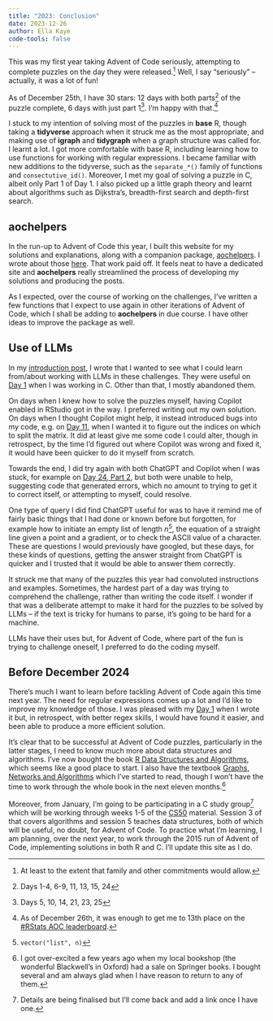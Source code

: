 ```yaml
---
title: "2023: Conclusion"
date: 2023-12-26
author: Ella Kaye
code-tools: false
---
```


This was my first year taking Advent of Code seriously, 
attempting to complete puzzles on the day they were released.^[At least to the extent that family and other commitments would allow.] 
Well, I say "seriously" -- actually, it was a lot of fun!

As of December 25th, I have 30 stars: 12 days with both parts^[Days 1-4, 6-9, 11, 13, 15, 24] of the puzzle complete, 6 days with just part 1^[Days 5, 10, 14, 21, 23, 25]. 
I'm happy with that.^[As of December 26th, it was enough to get me to 13th place on the [\#RStats AOC leaderboard](https://rstats-aoc.netlify.app).]

I stuck to my intention of solving most of the puzzles in **base** R, 
though taking a **tidyverse** approach when it struck me as the most appropriate, 
and making use of **igraph** and **tidygraph** when a graph structure was called for. I learnt a lot. I got more comfortable with base R, including learning how to use functions for working with regular expressions. I became familiar with new additions to the tidyverse, such as the `separate_*()` family of functions and `consectutive_id()`. Moreover, I met my goal of solving a puzzle in C, albeit only Part 1 of Day 1. I also picked up a little graph theory and learnt about algorithms such as Dijkstra's, breadth-first search and depth-first search.

## aochelpers

In the run-up to Advent of Code this year, 
I built this website for my solutions and explanations, along with a companion package, [aochelpers](https://ellakaye.github.io/aochelpers). 
I wrote about those [here](https://ellakaye.co.uk/posts/2023-11-29_aoc-project/).
That work paid off. It feels neat to have a dedicated site and **aochelpers** really streamlined the process of developing my solutions and producing the posts.

As I expected, over the course of working on the challenges, I've written a few functions that I expect to use again in other iterations of Advent of Code, which I shall be adding to **aochelpers** in due course. I have other ideas to improve the package as well.

## Use of LLMs
In my [introduction post](https://adventofcode.ellakaye.co.uk/2023/day/introduction.html), 
I wrote that I wanted to see what I could learn from/about working with LLMs in these challenges. 
They were useful on [Day 1](https://adventofcode.ellakaye.co.uk/2023/day/1) when I was working in C.
Other than that, I mostly abandoned them.

On days when I knew how to solve the puzzles myself, having Copilot enabled in RStudio got in the way. 
I preferred writing out my own solution.
On days when I thought Copilot might help, it instead introduced bugs into my code, e.g. on [Day 11](https://adventofcode.ellakaye.co.uk/2023/day/11), when I wanted it to figure out the indices on which to split the matrix. 
It did at least give me some code I could alter, 
though in retrospect, by the time I'd figured out where Copilot was wrong and fixed it, it would have been quicker to do it myself from scratch.

Towards the end, I did try again with both ChatGPT and Copilot when I was stuck,
for example on [Day 24, Part 2](https://adventofcode.ellakaye.co.uk/2023/day/24#part-2), 
but both were unable to help, suggesting code that generated errors, which no amount to trying to get it to correct itself, or attempting to myself, could resolve.

One type of query I did find ChatGPT useful for was to have it remind me of fairly basic things that I had done or known before but forgotten, for example how to initiate an empty list of length $n$^[`vector("list", n)`], the equation of a straight line given a point and a gradient, or to check the ASCII value of a character. These are questions I would previously have googled, but these days, for these kinds of questions, getting the answer straight from ChatGPT is quicker and I trusted that it would be able to answer them correctly.

It struck me that many of the puzzles this year had convoluted instructions and examples. Sometimes, the hardest part of a day was trying to comprehend the challenge, rather than writing the code itself.
I wonder if that was a deliberate attempt to make it hard for the puzzles to be solved by LLMs -- if the text is tricky for humans to parse, it's going to be hard for a machine.

LLMs have their uses but, for Advent of Code, 
where part of the fun is trying to challenge oneself, 
I preferred to do the coding myself.

## Before December 2024
There's much I want to learn before tackling Advent of Code again this time next year. 
The need for regular expressions comes up a lot and I'd like to improve my knowledge of those. 
I was pleased with my [Day 1](https://adventofcode.ellakaye.co.uk/2023/day/1) when I wrote it but, in retrospect, with better regex skills, I would have found it easier, and been able to produce a more efficient solution.

It's clear that to be successful at Advent of Code puzzles, 
particularly in the latter stages, 
I need to know much more about data structures and algorithms.
I've now bought the book [R Data Structures and Algorithms](https://www.packtpub.com/product/r-data-structures-and-algorithms/9781786465153), which seems like a good place to start. I also have the textbook [Graphs, Networks and Algorithms](https://link.springer.com/book/10.1007/978-3-642-32278-5) which I've started to read, though I won't have the time to work through the whole book in the next eleven months.^[I got 
over-excited a few years ago when my local bookshop (the wonderful Blackwell's in Oxford) had a sale on Springer books. I bought several and am always glad when I have reason to return to any of them.]

Moreover, from January, I'm going to be participating in a C study group^[Details are being finalised but I'll come back and add a link once I have one.] which will be working through weeks 1-5 of the [CS50](https://cs50.harvard.edu/x/) material. 
Session 3 of that covers algorithms and session 5 teaches data structures, both of which will be useful, no doubt, for Advent of Code. 
To practice what I'm learning, I am planning, over the next year, to work through the 2015 run of Advent of Code, implementing solutions in both R and C.
I'll update this site as I do.
